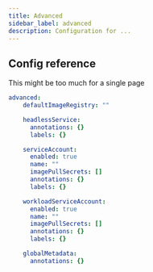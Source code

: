 ```yaml
---
title: Advanced
sidebar_label: advanced
description: Configuration for ...
---
```



## Config reference

This might be too much for a single page

```yaml
advanced:
    defaultImageRegistry: ""

    headlessService:
      annotations: {}
      labels: {}

    serviceAccount:
      enabled: true
      name: ""
      imagePullSecrets: []
      annotations: {}
      labels: {}

    workloadServiceAccount:
      enabled: true
      name: ""
      imagePullSecrets: []
      annotations: {}
      labels: {}

    globalMetadata:
      annotations: {}
```